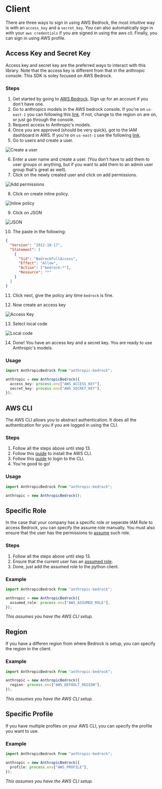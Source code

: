 # Client

There are three ways to sign in using AWS Bedrock, the most intuitive way is with an `access_key` and a `secret_key`. You can also automatically sign in with your `aws credentials` if you are signed in using the aws cli. Finally, you can sign in using AWS profile.

## Access Key and Secret Key

Access key and secret key are the preferred ways to interact with this library. Note that the access key is different from that in the anthropic console. This SDK is soley focused on AWS Bedrock.

### Steps

1. Get started by going to [AWS Bedrock](https://aws.amazon.com/bedrock/). Sign up for an account if you don't have one.
2. Go to anthropics models in the AWS bedrock console. If you're on `us-east-1` you can following this [link](https://us-east-1.console.aws.amazon.com/bedrock/home?region=us-east-1#/providers?model=claude). If not, change to the region on are on, or just go through the console.
3. Request access to Anthropic's models.
4. Once you are approved (should be very quick), got to the IAM dashboard in AWS. If you're on `us-east-1` use the following [link](https://us-east-1.console.aws.amazon.com/iamv2/home?region=us-east-1#/home).
5. Go to users and create a user.

![Create a user](/createuser.png)

6. Enter a user name and create a user. (You don't have to add them to user groups or anything, but if you want to add them to an admin user group that's great as well).
7. Click on the newly created user and click on add permissions.

![Add permissions](/permissions.png)

8. Click on create inline policy.

![Inline policy](/inline.png)

9. Click on JSON

![JSON](/json.png)

10. The paste in the following:

```json copy
{
  "Version": "2012-10-17",
  "Statement": [
    {
      "Sid": "BedrockFullAccess",
      "Effect": "Allow",
      "Action": ["bedrock:*"],
      "Resource": "*"
    }
  ]
}
```

11. Click next, give the policy any time `bedrock` is fine.

12. Now create an access key

![Access Key](/accesskey.png)

13. Select local code

![Local code](/localcode.png)

14. Done! You have an access key and a secret key. You are ready to use Anthropic's models.

### Usage

```typescript copy
import AnthropicBedrock from "anthropic-bedrock";

anthropic = new AnthropicBedrock({
  access_key: process.env["AWS_ACCESS_KEY"],
  secret_key: process.env["AWS_SECRET_KEY"],
});
```

## AWS CLI

The AWS CLI allows you to abstract authentication. It does all the authentication for you if you are logged in using the CLI.

### Steps

1. Follow all the steps above until step 13.
2. Follow this [guide](https://docs.aws.amazon.com/cli/latest/userguide/getting-started-install.html) to install the AWS CLI.
3. Follow this [guide](https://docs.aws.amazon.com/cli/latest/userguide/getting-started-quickstart.html) to login to the CLI.
4. You're good to go!

### Usage

```typescript copy
import AnthropicBedrock from "anthropic-bedrock";

anthropic = new AnthropicBedrock();
```

## Specific Role

In the case that your company has a specific role or seperate IAM Role to access Bedrock, you can specify the assume role manually. You must also ensure that the user has the permissions to [assume](https://docs.aws.amazon.com/STS/latest/APIReference/API_AssumeRole.html) such role.

### Steps

1. Follow all the steps above until step 13.
2. Ensure that the current user has an [assumed role](https://docs.aws.amazon.com/STS/latest/APIReference/API_AssumeRole.html).
3. Done, just add the assumed role to the python client.

### Example

```typescript copy
import AnthropicBedrock from "anthropic-bedrock";

anthropic = new AnthropicBedrock({
  assumed_role: process.env["AWS_ASSUMED_ROLE"],
});
```

_This assumes you have the AWS CLI setup._

## Region

If you have a differen region from where Bedrock is setup, you can specify the region in the client.

### Example

```typescript copy
import AnthropicBedrock from "anthropic-bedrock";

anthropic = new AnthropicBedrock({
  region: process.env["AWS_DEFAULT_REGION"],
});
```

_This assumes you have the AWS CLI setup._

## Specific Profile

If you have multiple profiles on your AWS CLI, you can specify the profile you want to use.

### Example

```typescript copy
import AnthropicBedrock from "anthropic-bedrock";

anthropic = new AnthropicBedrock({
  profile: process.env["AWS_PROFILE"],
});
```

_This assumes you have the AWS CLI setup._
